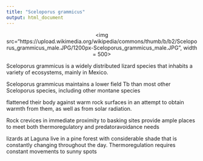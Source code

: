 ```yaml
---
title: "Sceloporus grammicus"
output: html_document
---
```




<p align='center'>
<img src="https://upload.wikimedia.org/wikipedia/commons/thumb/b/b2/Sceloporus_grammicus_male.JPG/1200px-Sceloporus_grammicus_male.JPG", width = 500>
</p>

Sceloporus grammicus is a widely distributed lizard species that inhabits a variety of ecosystems, mainly in Mexico.


Sceloporus
grammicus maintains a lower field Tb than most other Sceloporus species, including other montane species


flattened their body against warm rock surfaces in an
attempt to obtain warmth from them, as well as from solar
radiation. 


Rock
crevices in immediate proximity to basking sites provide
ample places to meet both thermoregulatory and predatoravoidance needs


lizards at Laguna live in a pine forest
with considerable shade that is constantly changing throughout the day. Thermoregulation requires constant movements
to sunny spots